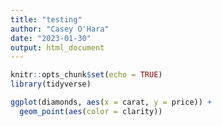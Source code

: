 ```yaml
---
title: "testing"
author: "Casey O'Hara"
date: "2023-01-30"
output: html_document
---
```


```r
knitr::opts_chunk$set(echo = TRUE)
library(tidyverse)
```

```r
ggplot(diamonds, aes(x = carat, y = price)) +
  geom_point(aes(color = clarity))
```

